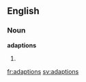 ==English==
===Noun===
'''adaptions'''
#{{plural of|[[adaption]]}}

[[fr:adaptions]]
[[sv:adaptions]]